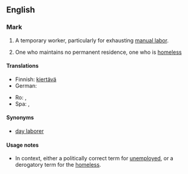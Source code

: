 ==English==

===Mark===
{{en-noun|head=[[itinerant]] [[worker]]}}

# {{context|colloquial|Southern California|lang=en}} A temporary worker, particularly for exhausting [[manual labor]].
# {{context|US|lang=en}} One who maintains no permanent residence, one who is [[homeless]]

====Translations====
{{trans-top|worker moving from one temporary job to another}}
* Finnish: [[kiertävä#Finnish|kiertävä]] {{t+|fi|työntekijä}}
* German: {{t+|de|Wanderarbeiter|m}}
{{trans-mid}}
* Ro: {{t|ro|muncitor itinerant|m}}, {{t|ro|muncitor migrator|m}}
* Spa: {{t|es|itinerante|m|f}}, {{t|es|trabajador migratorio|m}}
{{trans-bottom}}

====Synonyms====
* [[day laborer]]

====Usage notes====
* {{rfc-sense|lang=en}} In context, either a politically correct term for [[unemployed]], or a derogatory term for the [[homeless]].